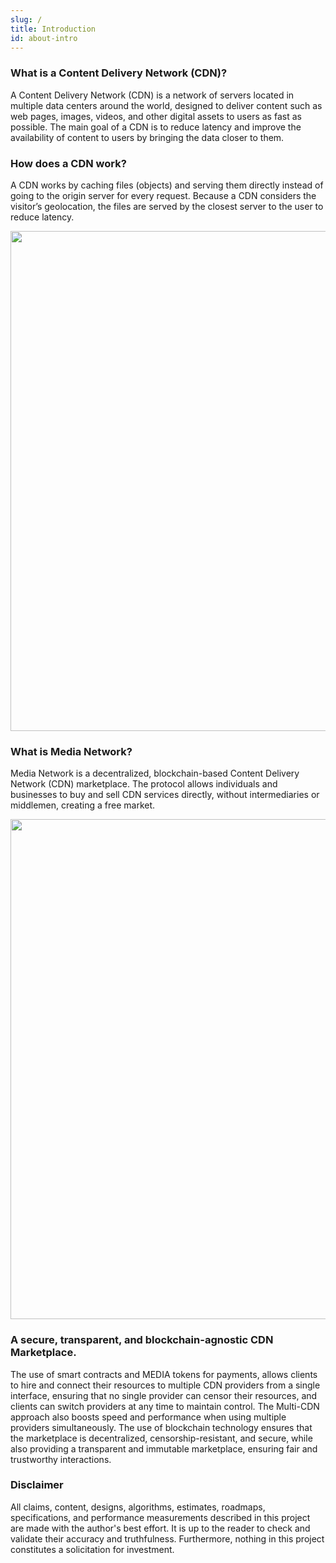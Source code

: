 ```yaml
---
slug: /
title: Introduction
id: about-intro
---
```



### What is a Content Delivery Network (CDN)?
A Content Delivery Network (CDN) is a network of servers located in multiple data centers around the world, designed to deliver content such as web pages, images, videos, and other digital assets to users as fast as possible. The main goal of a CDN is to reduce latency and improve the availability of content to users by bringing the data closer to them.

### How does a CDN work?
A CDN works by caching files (objects) and serving them directly instead of going to the origin server for every request. Because a CDN considers the visitor’s geolocation, the files are served by the closest server to the user to reduce latency.


<center><img src="/img/about-cdn.png" width="800"/> </center>

### What is Media Network?

Media Network is a decentralized, blockchain-based Content Delivery Network (CDN) marketplace. The protocol allows individuals and businesses to buy and sell CDN services directly, without intermediaries or middlemen, creating a free market. 

<center><img src="/img/about-flow.png" width="800"/> </center>

### A secure, transparent, and blockchain-agnostic CDN Marketplace.
The use of smart contracts and MEDIA tokens for payments, allows clients to hire and connect their resources to multiple CDN providers from a single interface, ensuring that no single provider can censor their resources, and clients can switch providers at any time to maintain control. The Multi-CDN approach also boosts speed and performance when using multiple providers simultaneously. The use of blockchain technology ensures that the marketplace is decentralized, censorship-resistant, and secure, while also providing a transparent and immutable marketplace, ensuring fair and trustworthy interactions.



### Disclaimer

All claims, content, designs, algorithms, estimates, roadmaps, specifications, and performance measurements described in this project are made with the author's best effort. It is up to the reader to check and validate their accuracy and truthfulness. Furthermore, nothing in this project constitutes a solicitation for investment.
